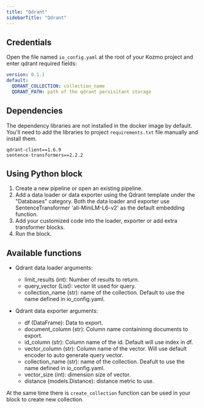 ```yaml
---
title: "Qdrant"
sidebarTitle: "Qdrant"
---
```


## Credentials

Open the file named `io_config.yaml` at the root of your Kozmo project and enter qdrant required fields:

```yaml
version: 0.1.1
default:
  QDRANT_COLLECTION: collection_name
  QDRANT_PATH: path of the qdrant persisitant storage
```

## Dependencies

The dependency libraries are not installed in the docker image by default. You'll need to add the libraries to
project `requirements.txt` file manually and install them.

```
qdrant-client==1.6.9
sentence-transformers==2.2.2
```

## Using Python block

1. Create a new pipeline or open an existing pipeline.
2. Add a data loader or data exporter using the Qdrant template under the "Databases" category.
Both the data loader and exporter use SentenceTransformer 'all-MiniLM-L6-v2' as the default embedding function.
3. Add your customized code into the loader, exporter or add extra transformer blocks.
4. Run the block.

## Available functions

- Qdrant data loader arguments:
  - limit_results (int): Number of results to return.
  - query_vector (List): vector lit used for query.
  - collection_name (str): name of the collection. Default to use the name defined in io_config.yaml.

- Qdrant data exporter arguments:
  - df (DataFrame): Data to export.
  - document_column (str): Column name containinng documents to export.
  - id_column (str): Column name of the id. Default will use index in df.
  - vector_column (str): Column name of the vector. Will use default encoder to auto generate query vector.
  - collection_name (str): name of the collection. Deafult to use the name defined in io_config.yaml.
  - vector_size (int): dimension size of vector.
  - distance (models.Distance): distance metric to use.

At the same time there is `create_collection` function can be used in your block to create new collection.

